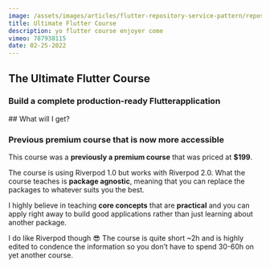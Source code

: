```yaml
---
image: /assets/images/articles/flutter-repository-service-pattern/repository-service-pattern.webp
title: Ultimate Flutter Course
description: yo flutter course enjoyer come
vimeo: 787938115
date: 02-25-2022
---
```



## The Ultimate Flutter Course

### Build a complete production-ready Flutterapplication

<section>
## What will I get?

### Previous premium course that is now more accessible


This course was a **previously a premium course** that was priced at **$199**.

The course is using Riverpod 1.0 but works with Riverpod 2.0. What the course
teaches is **package agnostic**, meaning that you can replace the packages to
whatever suits you the best.

I highly believe in teaching **core concepts** that are **practical** and you can
apply right away to build good applications rather than just learning about another package.

I do like Riverpod though 😎 The course is quite short ~2h and is highly edited to condence
the information so you don’t have to spend 30-60h on yet another course.

<ModuleCard
  number={1}
  title="Module 1: Structure and Building UI"
  description="Setting up the base structure of the project as well as building out the UI are two very important parts"
/>
<ModuleCard
  number={2}
  title="Module 1: Structure and Building UI"
  description="Setting up the base structure of the project as well as building out the UI are two very important parts"
/>
<ModuleCard
  number={3}
  title="Module 1: Structure and Building UI"
  description="Setting up the base structure of the project as well as building out the UI are two very important parts"
/>
<ModuleCard
  number={4}
  title="Module 1: Structure and Building UI"
  description="Setting up the base structure of the project as well as building out the UI are two very important parts"
/>
<ModuleCard
  number={5}
  title="Module 1: Structure and Building UI"
  description="Setting up the base structure of the project as well as building out the UI are two very important parts"
/>
</section>
